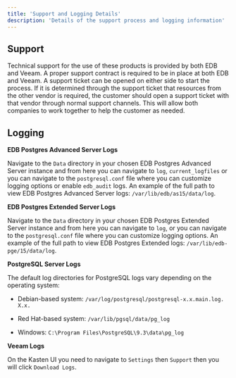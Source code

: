 ```yaml
---
title: 'Support and Logging Details'
description: 'Details of the support process and logging information'
---
```


## Support

Technical support for the use of these products is provided by both EDB and Veeam.  A proper support contract is required to be in place at both EDB and Veeam.  A support ticket can be opened on either side to start the process.  If it is determined through the support ticket that resources from the other vendor is required, the customer should open a support ticket with that vendor through normal support channels.  This will allow both companies to work together to help the customer as needed.

## Logging

**EDB Postgres Advanced Server Logs**

Navigate to the `Data` directory in your chosen EDB Postgres Advanced Server instance and from here you can navigate to `log`, `current_logfiles` or you can navigate to the `postgresql.conf` file where you can customize logging options or enable `edb_audit` logs.  An example of the full path to view EDB Postgres Advanced Server logs: `/var/lib/edb/as15/data/log`.

**EDB Postgres Extended Server Logs**

Navigate to the `Data` directory in your chosen EDB Postgres Extended Server instance and from here you can navigate to `log`, or you can navigate to the `postgresql.conf` file where you can customize logging options.  An example of the full path to view EDB Postgres Extended logs: `/var/lib/edb-pge/15/data/log`.

**PostgreSQL Server Logs**

The default log directories for PostgreSQL logs vary depending on the operating system:

- Debian-based system: `/var/log/postgresql/postgresql-x.x.main.log. X.x.`

- Red Hat-based system: `/var/lib/pgsql/data/pg_log`

- Windows: `C:\Program Files\PostgreSQL\9.3\data\pg_log`

**Veeam Logs**

On the Kasten UI you need to navigate to `Settings` then `Support` then you will click `Download Logs`.

